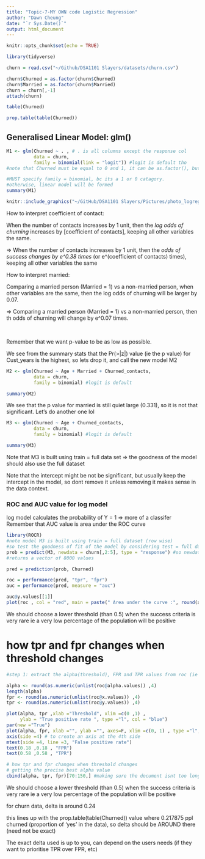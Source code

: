 ```yaml
---
title: "Topic-7-MY OWN code Logistic Regression"
author: "Dawn Cheung"
date: "`r Sys.Date()`"
output: html_document
---
```


```r
knitr::opts_chunk$set(echo = TRUE)
```


```r
library(tidyverse)

churn = read.csv("~/Github/DSA1101 Slayers/datasets/churn.csv")

churn$Churned = as.factor(churn$Churned)
churn$Married = as.factor(churn$Married)
churn = churn[,-1]
attach(churn)

table(Churned)

prop.table(table(Churned))
```

## Generalised Linear Model: glm()

```r
M1 <- glm(Churned ~ . , # . is all columns except the response col
          data = churn,
          family = binomial(link = "logit")) #logit is default tho
#note that Churned must be equal to 0 and 1, it can be as.factor(), but the category names MUST be 0 or 1. Ironically doesnt matter if you converted to factor, for glm.

#MUST specify family = binomial, bc its a 1 or 0 catagory.
#otherwise, linear model will be formed
summary(M1)
```

```r
knitr::include_graphics("~/GitHub/DSA1101 Slayers/Pictures/photo_logregeqn.jpg")

```

How to interpret coefficient of contact:

When the number of contacts increases by 1 unit, then the *log odds of churning* increases by [coefficient of contacts], keeping all other variables the same.

  => When the number of contacts increases by 1 unit, then the *odds of success changes by e^0.38 times* (or e^(coefficient of contacts) times), keeping all other variables the same
  
  
  
How to interpret married:

Comparing a married person (Married = 1) vs a non-married person, when other variables are the same, then the log odds of churning will be larger by 0.07.

  => Comparing a married person (Married = 1) vs a non-married person, then th odds of churning will change by e^0.07 times.

<br>

Remember that we want p-value to be as low as possible.

We see from the summary stats that the Pr(>|z|) value (ie the p value) for Cust_years is the highest, so lets drop it, and call the new model M2


```r
M2 <- glm(Churned ~ Age + Married + Churned_contacts,
          data = churn,
          family = binomial) #logit is default

summary(M2)
```

We see that the p value for married is still quiet large (0.331), so it is not that significant. Let's do another one lol

```r
M3 <- glm(Churned ~ Age + Churned_contacts,
          data = churn,
          family = binomial) #logit is default

summary(M3)
```
Note that M3 is built using train = full data set
=> the goodness of the model should also use the full dataset

Note that the intercept might be not be significant, but usually keep the intercept in the model, so dont remove it unless removing it makes sense in the data context.

### ROC and AUC value for log model

log model calculates the probability of Y = 1 => more of a classifer
Remember that AUC value is area under the ROC curve
```r
library(ROCR)
#note model M3 is built using train = full dataset (row wise)
#so test the goodness of fit of the model by considering test = full dataset
prob = predict(M3, newdata = churn[,2:5], type = "response") #so newdata is just Age, Married, Churned. But honestly predict will just ignore Married cus M3 doesnt use Married. so no need to include it, its up to you.
#returns a vector of 8000 values

pred = prediction(prob, Churned)

roc = performance(pred, "tpr", "fpr")
auc = performance(pred, measure = "auc")

auc@y.values[[1]]
plot(roc , col = "red", main = paste(" Area under the curve :", round(auc@y.values[[1]] ,4)))
```


We should choose a lower threshold (than 0.5) when the success criteria is very rare ie a very low percentage of the population will be positive

# how tpr and fpr changes when threshold changes
```r
#step 1: extract the alpha(threshold), FPR and TPR values from roc (ie the performance(pred, "tpr", "fpr"))

alpha <- round(as.numeric(unlist(roc@alpha.values)) ,4)
length(alpha) 
fpr <- round(as.numeric(unlist(roc@x.values)) ,4)
tpr <- round(as.numeric(unlist(roc@y.values)) ,4)

plot(alpha, tpr ,xlab ="Threshold", xlim =c(0 ,1) ,
     ylab = "True positive rate ", type ="l", col = "blue")
par(new ="True")
plot(alpha, fpr, xlab ="", ylab ="", axes=F, xlim =c(0, 1) , type ="l", col = "red" )
axis(side =4) # to create an axis at the 4th side
mtext(side =4, line =3, "False positive rate")
text(0.18 ,0.18 , "FPR")
text(0.58 ,0.58 , "TPR")

# how tpr and fpr changes when threshold changes
# getting the precise best alpha value
cbind(alpha, tpr, fpr)[70:150,] #making sure the document isnt too long lol
```

We should choose a lower threshold (than 0.5) when the success criteria is very rare ie a very low percentage of the population will be positive

for churn data, delta is around 0.24

this lines up with the prop.table(table(Churned)) value where 0.217875 ppl churned (proportion of 'yes' in the data), so delta should be AROUND there (need not be exact)

The exact delta used is up to you, can depend on the users needs (if they want to prioritise TPR over FPR, etc)

<br>
